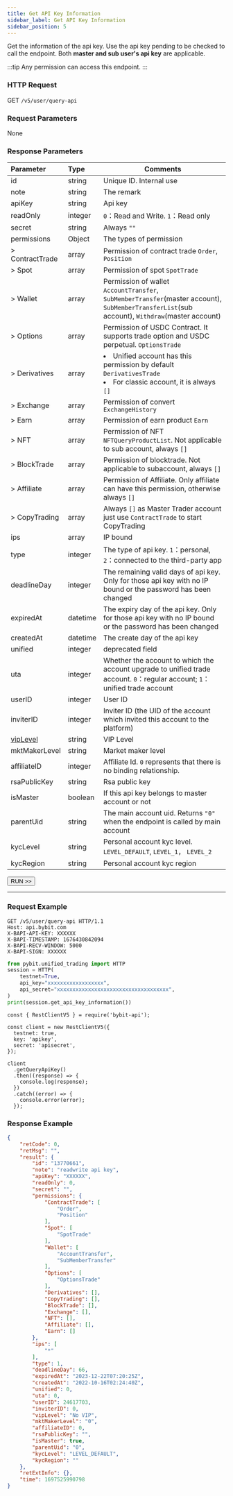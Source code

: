 ```yaml
---
title: Get API Key Information
sidebar_label: Get API Key Information
sidebar_position: 5
---
```

Get the information of the api key. Use the api key pending to be checked to call the endpoint. Both **master and sub user's api key** are applicable.

:::tip
Any permission can access this endpoint.
:::

### HTTP Request
GET `/v5/user/query-api`

### Request Parameters
None

### Response Parameters
| Parameter | Type | Comments|
|:----- |:-----|----- |
|id |string |Unique ID. Internal use|
|note |string |The remark |
|apiKey |string |Api key |
|readOnly |integer |`0`：Read and Write. `1`：Read only |
|secret |string |Always `""` |
|permissions |Object |The types of permission |
|> ContractTrade |array |Permission of contract trade `Order`, `Position` |
|> Spot |array |Permission of spot `SpotTrade` |
|> Wallet |array |Permission of wallet `AccountTransfer`, `SubMemberTransfer`(master account), `SubMemberTransferList`(sub account), `Withdraw`(master account)|
|> Options |array |Permission of USDC Contract. It supports trade option and USDC perpetual. `OptionsTrade`|
|> Derivatives |array |<li>Unified account has this permission by default `DerivativesTrade`</li><li>For classic account, it is always `[]`</li> |
|> Exchange |array |Permission of convert `ExchangeHistory` |
|> Earn |array |Permission of earn product `Earn` |
|> NFT |array |Permission of NFT `NFTQueryProductList`. Not applicable to sub account, always `[]` |
|> BlockTrade |array |Permission of blocktrade. Not applicable to subaccount, always `[]`|
|> Affiliate |array |Permission of Affiliate. Only affiliate can have this permission, otherwise always `[]` |
|> CopyTrading |array |Always `[]` as Master Trader account just use `ContractTrade` to start CopyTrading|
|ips |array |IP bound|
|type |integer |The type of api key. `1`：personal, `2`：connected to the third-party app |
|deadlineDay |integer |The remaining valid days of api key. Only for those api key with no IP bound or the password has been changed |
|expiredAt |datetime |The expiry day of the api key. Only for those api key with no IP bound or the password has been changed|
|createdAt |datetime |The create day of the api key |
|unified |integer |deprecated field|
|uta |integer |Whether the account to which the account upgrade to unified trade account. `0`：regular account; `1`：unified trade account |
|userID |integer |User ID |
|inviterID |integer |Inviter ID (the UID of the account which invited this account to the platform) |
|[vipLevel](../enum#viplevel) |string |VIP Level |
|mktMakerLevel |string |Market maker level |
|affiliateID |integer |Affiliate Id. `0` represents that there is no binding relationship. |
|rsaPublicKey |string |Rsa public key |
|isMaster |boolean |If this api key belongs to master account or not |
|parentUid |string |The main account uid. Returns `"0"` when the endpoint is called by main account |
|kycLevel |string |Personal account kyc level. `LEVEL_DEFAULT`, `LEVEL_1`， `LEVEL_2` |
|kycRegion |string |Personal account kyc region |

<a href="/api-explorer/v5/user/apikey-info"><Button>RUN >></Button></a>

---

### Request Example

<Tabs groupId="programming-languages">
<TabItem value="http" label="HTTP">

```http
GET /v5/user/query-api HTTP/1.1
Host: api.bybit.com
X-BAPI-API-KEY: XXXXXX
X-BAPI-TIMESTAMP: 1676430842094
X-BAPI-RECV-WINDOW: 5000
X-BAPI-SIGN: XXXXXX
```

</TabItem>
<TabItem value="python" label="Python">

```python
from pybit.unified_trading import HTTP
session = HTTP(
    testnet=True,
    api_key="xxxxxxxxxxxxxxxxxx",
    api_secret="xxxxxxxxxxxxxxxxxxxxxxxxxxxxxxxxxxxx",
)
print(session.get_api_key_information())
```

</TabItem>

<TabItem value="Node" label="Node.js">

```n4js
const { RestClientV5 } = require('bybit-api');

const client = new RestClientV5({
  testnet: true,
  key: 'apikey',
  secret: 'apisecret',
});

client
  .getQueryApiKey()
  .then((response) => {
    console.log(response);
  })
  .catch((error) => {
    console.error(error);
  });
```

</TabItem>
</Tabs>

### Response Example

```json
{
    "retCode": 0,
    "retMsg": "",
    "result": {
        "id": "13770661",
        "note": "readwrite api key",
        "apiKey": "XXXXXX",
        "readOnly": 0,
        "secret": "",
        "permissions": {
            "ContractTrade": [
                "Order",
                "Position"
            ],
            "Spot": [
                "SpotTrade"
            ],
            "Wallet": [
                "AccountTransfer",
                "SubMemberTransfer"
            ],
            "Options": [
                "OptionsTrade"
            ],
            "Derivatives": [],
            "CopyTrading": [],
            "BlockTrade": [],
            "Exchange": [],
            "NFT": [],
            "Affiliate": [],
            "Earn": []
        },
        "ips": [
            "*"
        ],
        "type": 1,
        "deadlineDay": 66,
        "expiredAt": "2023-12-22T07:20:25Z",
        "createdAt": "2022-10-16T02:24:40Z",
        "unified": 0,
        "uta": 0,
        "userID": 24617703,
        "inviterID": 0,
        "vipLevel": "No VIP",
        "mktMakerLevel": "0",
        "affiliateID": 0,
        "rsaPublicKey": "",
        "isMaster": true,
        "parentUid": "0",
        "kycLevel": "LEVEL_DEFAULT",
        "kycRegion": ""
    },
    "retExtInfo": {},
    "time": 1697525990798
}
```
